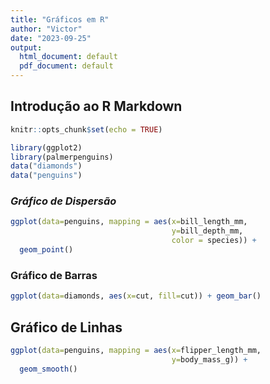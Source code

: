 ```yaml
---
title: "Gráficos em R"
author: "Victor"
date: "2023-09-25"
output:
  html_document: default
  pdf_document: default
---
```


## **Introdução ao R Markdown**

```r
knitr::opts_chunk$set(echo = TRUE)
```

```r

library(ggplot2)
library(palmerpenguins)
data("diamonds")
data("penguins")
```


### *Gráfico de Dispersão*
```r

ggplot(data=penguins, mapping = aes(x=bill_length_mm, 
                                    y=bill_depth_mm,
                                    color = species)) + 
  geom_point()

```


### Gráfico de Barras
```r

ggplot(data=diamonds, aes(x=cut, fill=cut)) + geom_bar()

```


## Gráfico de Linhas

```r

ggplot(data=penguins, mapping = aes(x=flipper_length_mm,    
                                    y=body_mass_g)) +
  geom_smooth()

```


